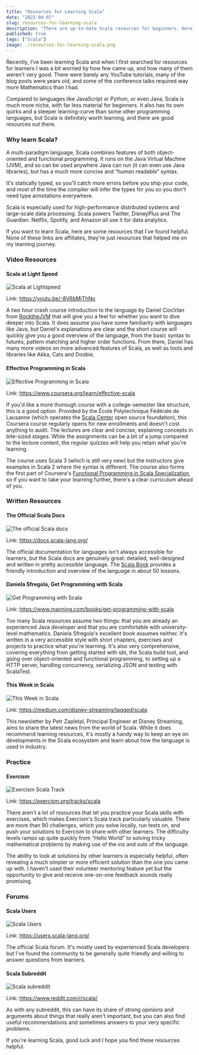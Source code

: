 ---
title: "Resources for Learning Scala"
date: "2022-04-07"
slug: resources-for-learning-scala
description: "There are up-to-date Scala resources for beginners. Here are a few I found helpful."
published: true
tags: ["Scala"]
image: ./resources-for-learning-scala.png
---

Recently, I've been learning Scala and when I first searched for resources for learners I was a bit worried by how few came up, and how many of them weren't very good. There were barely any YouTube tutorials, many of the blog posts were years old, and some of the conference talks required way more Mathematics than I had.

Compared to languages like JavaScript or Python, or even Java, Scala is much more niche, with far less material for beginners. It also has its own quirks and a steeper learning-curve than some other programming languages, but Scala is definitely worth learning, and there are good resources out there.

### Why learn Scala?

A multi-paradigm language, Scala combines features of both object-oriented and functional programming. It runs on the Java Virtual Machine (JVM), and so can be used anywhere Java can run (it can even use Java libraries), but has a much more concise and “human readable” syntax.

It's statically typed, so you'll catch more errors before you ship your code, and most of the time the compiler will infer the types for you so you don't need type annotations everywhere.

Scala is especially used for high-performance distributed systems and large-scale data processing. Scala powers Twitter, DisneyPlus and The Guardian. Netflix, Spotify, and Amazon all use it for data analytics.

If you want to learn Scala, here are some resources that I've found helpful. None of these links are affiliates, they're just resources that helped me on my learning journey.

### Video Resources

#### Scala at Light Speed

![Scala at Lightspeed](./scala-at-lightspeed.png)

Link: https://youtu.be/-8V6bMjThNo

A two hour crash course introduction to the language by Daniel Ciocîrlan from [RocktheJVM](https://rockthejvm.com/) that will give you a feel for whether you want to dive deeper into Scala. It does assume you have some familiarity with languages like Java, but Daniel's explanations are clear and the short course will quickly give you a good overview of the language, from the basic syntax to futures, pattern matching and higher order functions. From there, Daniel has many more videos on more advanced features of Scala, as well as tools and libraries like Akka, Cats and Doobie.

#### Effective Programming in Scala

![Effective Programming in Scala](./effective-programming-in-scala.png)

Link: https://www.coursera.org/learn/effective-scala

If you'd like a more thorough course with a college-semester like structure, this is a good option. Provided by the École Polytechnique Fédérale de Lausanne (which operates the [Scala Center](https://scala.epfl.ch/) open source foundation), this Coursera course regularly opens for new enrollments and doesn't cost anything to audit. The lectures are clear and concise, explaining concepts in bite-sized stages. While the assignments can be a bit of a jump compared to the lecture content, the regular quizzes will help you retain what you're learning.

The course uses Scala 3 (which is still very new) but the instructors give examples in Scala 2 where the syntax is different. The course also forms the first part of Coursera's [Functional Programming in Scala Specialization](https://www.coursera.org/specializations/scala), so if you want to take your learning further, there's a clear curriculum ahead of you.

### Written Resources

#### The Official Scala Docs

![The official Scala docs](./scala-docs.png)

Link: https://docs.scala-lang.org/

The official documentation for languages isn't always accessible for learners, but the Scala docs are genuinely great: detailed, well-designed and written in pretty accessible language. The [Scala Book](https://docs.scala-lang.org/overviews/scala-book/introduction.html) provides a friendly introduction and overview of the language in about 50 lessons.

#### Daniela Sfregola, Get Programming with Scala

![Get Programming with Scala](./get-programming-with-scala.png)

Link: https://www.manning.com/books/get-programming-with-scala

Too many Scala resources assume two things: that you are already an experienced Java developer and that you are comfortable with university-level mathematics. Daniela Sfregola's excellent book assumes neither. It's written in a very accessible style with short chapters, exercises and projects to practice what you're learning. It's also very comprehensive, covering everything from getting started with sbt, the Scala build tool, and going over object-oriented and functional programming, to setting up a HTTP server, handling concurrency, serializing JSON and testing with ScalaTest.

#### This Week in Scala

![This Week in Scala](./this-week-in-scala.png)

Link: https://medium.com/disney-streaming/tagged/scala

This newsletter by Petr Zapletal, Principal Engineer at Disney Streaming, aims to share the latest news from the world of Scala. While it does recommend learning resources, it's mostly a handy way to keep an eye on developments in the Scala ecosystem and learn about how the language is used in industry.

### Practice

#### Exercism

![Exercism Scala Track](./exercism-scala-track.png)

Link: https://exercism.org/tracks/scala

There aren't a lot of resources that let you practice your Scala skills with exercises, which makes Exercism's Scala track particularly valuable. There are more than 90 challenges, which you solve locally, run tests on, and push your solutions to Exercism to share with other learners. The difficulty levels ramps up quite quickly from “Hello World” to solving tricky mathematical problems by making use of the ins and outs of the language.

The ability to look at solutions by other learners is especially helpful, often revealing a much simpler or more efficient solution than the one you came up with. I haven't used their volunteer mentoring feature yet but the opportunity to give and receive one-on-one feedback sounds really promising.

### Forums

#### Scala Users

![Scala Users](./scala-users.png)

Link: https://users.scala-lang.org/

The official Scala forum. It's mostly used by experienced Scala developers but I've found the community to be generally quite friendly and willing to answer questions from learners.

#### Scala Subreddit

![Scala subreddit](./scala-subreddit.png)

Link: https://www.reddit.com/r/scala/

As with any subreddit, this can have its share of strong opinions and arguments about things that really aren't important, but you can also find useful recommendations and sometimes answers to your very specific problems.

If you're learning Scala, good luck and I hope you find these resources helpful.
